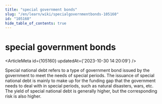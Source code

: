 ```yaml
---
title: "special government bonds"
slug: "/en/learn/wiki/specialgovernmentbonds-105160"
id: "105160"
hide_table_of_contents: true
---
```



<Breadcrumbs current="special government bonds" />

# special government bonds

<ArticleMeta id={105160} updatedAt={'2023-10-30 14:20:09'} />
<div className='border-solid border-b border-t-0 my-4 border-[var(--ifm-color-gray-300)]' />

Special national debt refers to a type of government bond issued by the government to meet the needs of special periods. The issuance of special national debt is mainly to make up for the funding gap that the government needs to deal with in special periods, such as natural disasters, wars, etc. The yield of special national debt is generally higher, but the corresponding risk is also higher.
